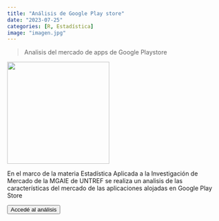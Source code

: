 ```yaml
---
title: "Análisis de Google Play store"
date: "2023-07-25"
categories: [R, Estadística]
image: "imagen.jpg"
---
```


> Analisis del mercado de apps de Google Playstore

![](imagen.jpg){fig-align="center" width="237"}

En el marco de la materia Estadística Aplicada a la Investigación de Mercado de la MGAIE de UNTREF se realiza un analisis de las características del mercado de las aplicaciones alojadas en Google Play Store

<a href="https://rpubs.com/arianabard/appsgoogle"> <button type="button" class="btn btn-primary float-end btn-sm">Accedé al análisis</button></a>

<br>
